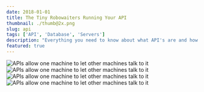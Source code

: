 ```yaml
---
date: 2018-01-01
title: The Tiny Robowaiters Running Your API
thumbnail: ./thumb@2x.png
slug: api
tags: ['API', 'Database', 'Servers']
description: "Everything you need to know about what API's are and how they work"
featured: true
---
```


![APIs allow one machine to let other machines talk to it](./API_1.png)
![APIs allow one machine to let other machines talk to it](./API_2.png)
![APIs allow one machine to let other machines talk to it](./API_3.png)
![APIs allow one machine to let other machines talk to it](./API_4.png)